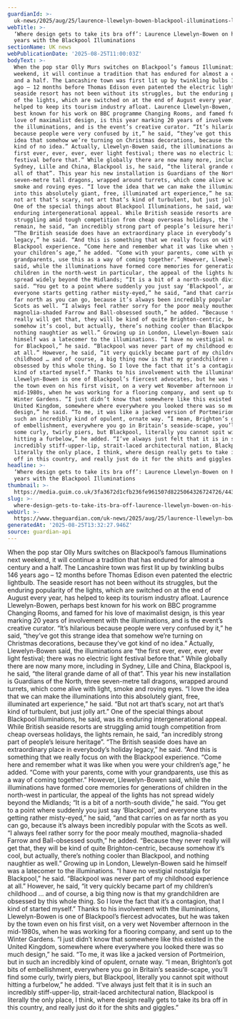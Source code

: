 ```yaml
---
guardianId: >-
  uk-news/2025/aug/25/laurence-llewelyn-bowen-blackpool-illuminations-lights-design
webTitle: >-
  ‘Where design gets to take its bra off’: Laurence Llewelyn-Bowen on his 20
  years with the Blackpool Illuminations
sectionName: UK news
webPublicationDate: '2025-08-25T11:00:03Z'
bodyText: >-
  When the pop star Olly Murs switches on Blackpool’s famous Illuminations next
  weekend, it will continue a tradition that has endured for almost a century
  and a half. The Lancashire town was first lit up by twinkling bulbs 146 years
  ago – 12 months before Thomas Edison even patented the electric lightbulb. The
  seaside resort has not been without its struggles, but the enduring popularity
  of the lights, which are switched on at the end of August every year, has
  helped to keep its tourism industry afloat. Laurence Llewelyn-Bowen, perhaps
  best known for his work on BBC programme Changing Rooms, and famed for his
  love of maximalist design, is this year marking 20 years of involvement with
  the illuminations, and is the event’s creative curator. “It’s hilarious
  because people were very confused by it,” he said, “they’ve got this strange
  idea that somehow we’re turning on Christmas decorations, because they’ve got
  kind of no idea.” Actually, Llewelyn-Bowen said, the illuminations are “the
  first ever, ever, ever, ever light festival; there was no electric light
  festival before that.” While globally there are now many more, including in
  Sydney, Lille and China, Blackpool is, he said, “the literal grande dame of
  all of that”. This year his new installation is Guardians of the North, three
  seven-metre tall dragons, wrapped around turrets, which come alive with light,
  smoke and roving eyes. “I love the idea that we can make the illuminations
  into this absolutely giant, free, illuminated art experience,” he said. “But
  not art that’s scary, not art that’s kind of turbulent, but just jolly art.”
  One of the special things about Blackpool Illuminations, he said, was its
  enduring intergenerational appeal. While British seaside resorts are
  struggling amid tough competition from cheap overseas holidays, the lights
  remain, he said, “an incredibly strong part of people’s leisure heritage”.
  “The British seaside does have an extraordinary place in everybody’s holiday
  legacy,” he said. “And this is something that we really focus on with the
  Blackpool experience. “Come here and remember what it was like when you were
  your children’s age,” he added. “Come with your parents, come with your
  grandparents, use this as a way of coming together.” However, Llewelyn-Bowen
  said, while the illuminations have formed core memories for generations of
  children in the north-west in particular, the appeal of the lights has not
  spread widely beyond the Midlands; “It is a bit of a north-south divide,” he
  said. “You get to a point where suddenly you just say ‘Blackpool’, and
  everyone starts getting rather misty-eyed,” he said, “and that carries on as
  far north as you can go, because it’s always been incredibly popular with the
  Scots as well. “I always feel rather sorry for the poor mealy mouthed,
  magnolia-shaded Farrow and Ball-obsessed south,” he added. “Because they never
  really will get that, they will be kind of quite Brighton-centric, because
  somehow it’s cool, but actually, there’s nothing cooler than Blackpool, and
  nothing naughtier as well.” Growing up in London, Llewelyn-Bowen said he
  himself was a latecomer to the illuminations. “I have no vestigial nostalgia
  for Blackpool,” he said. “Blackpool was never part of my childhood experience
  at all.” However, he said, “it very quickly became part of my children’s
  childhood … and of course, a big thing now is that my grandchildren are
  obsessed by this whole thing. So I love the fact that it’s a contagion, that I
  kind of started myself.” Thanks to his involvement with the illuminations,
  Llewelyn-Bowen is one of Blackpool’s fiercest advocates, but he was taken by
  the town even on his first visit, on a very wet November afternoon in the
  mid-1980s, when he was working for a flooring company, and sent up to the
  Winter Gardens. “I just didn’t know that somewhere like this existed in the
  United Kingdom, somewhere where everywhere you looked there was so much
  design,” he said. “To me, it was like a jacked version of Portmeirion, but in
  such an incredibly kind of opulent, ornate way. “I mean, Brighton’s got bits
  of embellishment, everywhere you go in Britain’s seaside-scape, you’ll find
  some curly, twirly piers, but Blackpool, literally you cannot spit without
  hitting a furbelow,” he added. “I’ve always just felt that it is in such an
  incredibly stiff-upper-lip, strait-laced architectural nation, Blackpool is
  literally the only place, I think, where design really gets to take its bra
  off in this country, and really just do it for the shits and giggles.”
headline: >-
  ‘Where design gets to take its bra off’: Laurence Llewelyn-Bowen on his 20
  years with the Blackpool Illuminations
thumbnail: >-
  https://media.guim.co.uk/3fa3672d1cfb236fe961507d8225064326724726/443_0_4065_3252/500.jpg
slug: >-
  where-design-gets-to-take-its-bra-off-laurence-llewelyn-bowen-on-his-20-years-with-the-blackpool-illuminations
webUrl: >-
  https://www.theguardian.com/uk-news/2025/aug/25/laurence-llewelyn-bowen-blackpool-illuminations-lights-design
generatedAt: '2025-08-25T13:32:27.946Z'
source: guardian-api
---
```

When the pop star Olly Murs switches on Blackpool’s famous Illuminations next weekend, it will continue a tradition that has endured for almost a century and a half. The Lancashire town was first lit up by twinkling bulbs 146 years ago – 12 months before Thomas Edison even patented the electric lightbulb. The seaside resort has not been without its struggles, but the enduring popularity of the lights, which are switched on at the end of August every year, has helped to keep its tourism industry afloat. Laurence Llewelyn-Bowen, perhaps best known for his work on BBC programme Changing Rooms, and famed for his love of maximalist design, is this year marking 20 years of involvement with the illuminations, and is the event’s creative curator. “It’s hilarious because people were very confused by it,” he said, “they’ve got this strange idea that somehow we’re turning on Christmas decorations, because they’ve got kind of no idea.” Actually, Llewelyn-Bowen said, the illuminations are “the first ever, ever, ever, ever light festival; there was no electric light festival before that.” While globally there are now many more, including in Sydney, Lille and China, Blackpool is, he said, “the literal grande dame of all of that”. This year his new installation is Guardians of the North, three seven-metre tall dragons, wrapped around turrets, which come alive with light, smoke and roving eyes. “I love the idea that we can make the illuminations into this absolutely giant, free, illuminated art experience,” he said. “But not art that’s scary, not art that’s kind of turbulent, but just jolly art.” One of the special things about Blackpool Illuminations, he said, was its enduring intergenerational appeal. While British seaside resorts are struggling amid tough competition from cheap overseas holidays, the lights remain, he said, “an incredibly strong part of people’s leisure heritage”. “The British seaside does have an extraordinary place in everybody’s holiday legacy,” he said. “And this is something that we really focus on with the Blackpool experience. “Come here and remember what it was like when you were your children’s age,” he added. “Come with your parents, come with your grandparents, use this as a way of coming together.” However, Llewelyn-Bowen said, while the illuminations have formed core memories for generations of children in the north-west in particular, the appeal of the lights has not spread widely beyond the Midlands; “It is a bit of a north-south divide,” he said. “You get to a point where suddenly you just say ‘Blackpool’, and everyone starts getting rather misty-eyed,” he said, “and that carries on as far north as you can go, because it’s always been incredibly popular with the Scots as well. “I always feel rather sorry for the poor mealy mouthed, magnolia-shaded Farrow and Ball-obsessed south,” he added. “Because they never really will get that, they will be kind of quite Brighton-centric, because somehow it’s cool, but actually, there’s nothing cooler than Blackpool, and nothing naughtier as well.” Growing up in London, Llewelyn-Bowen said he himself was a latecomer to the illuminations. “I have no vestigial nostalgia for Blackpool,” he said. “Blackpool was never part of my childhood experience at all.” However, he said, “it very quickly became part of my children’s childhood … and of course, a big thing now is that my grandchildren are obsessed by this whole thing. So I love the fact that it’s a contagion, that I kind of started myself.” Thanks to his involvement with the illuminations, Llewelyn-Bowen is one of Blackpool’s fiercest advocates, but he was taken by the town even on his first visit, on a very wet November afternoon in the mid-1980s, when he was working for a flooring company, and sent up to the Winter Gardens. “I just didn’t know that somewhere like this existed in the United Kingdom, somewhere where everywhere you looked there was so much design,” he said. “To me, it was like a jacked version of Portmeirion, but in such an incredibly kind of opulent, ornate way. “I mean, Brighton’s got bits of embellishment, everywhere you go in Britain’s seaside-scape, you’ll find some curly, twirly piers, but Blackpool, literally you cannot spit without hitting a furbelow,” he added. “I’ve always just felt that it is in such an incredibly stiff-upper-lip, strait-laced architectural nation, Blackpool is literally the only place, I think, where design really gets to take its bra off in this country, and really just do it for the shits and giggles.”
